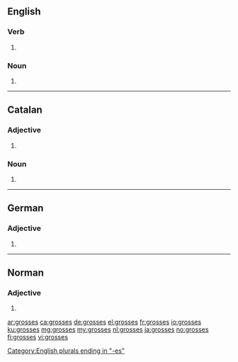 ==English==

===Verb===
{{head|en|verb form}}

# {{en-third-person singular of|gross}}

===Noun===
{{head|en|noun plural form}}

# {{plural of|gross|lang=en}}

[[Category:English plurals ending in "-es"]]

----

==Catalan==

===Adjective===
{{ca-adj-form}}

# {{feminine plural of|gros|lang=ca}}

===Noun===
{{ca-noun-form}}

# {{plural of|grossa|lang=ca}}

----

==German==

===Adjective===
{{head|de|adjective form}}

# {{de-inflected form of|gross}}

----

==Norman==

===Adjective===
{{nrf-adj-form}}

# {{feminine plural of|gros|lang=nrf}}

[[ar:grosses]]
[[ca:grosses]]
[[de:grosses]]
[[el:grosses]]
[[fr:grosses]]
[[io:grosses]]
[[ku:grosses]]
[[mg:grosses]]
[[my:grosses]]
[[nl:grosses]]
[[ja:grosses]]
[[no:grosses]]
[[fi:grosses]]
[[vi:grosses]]